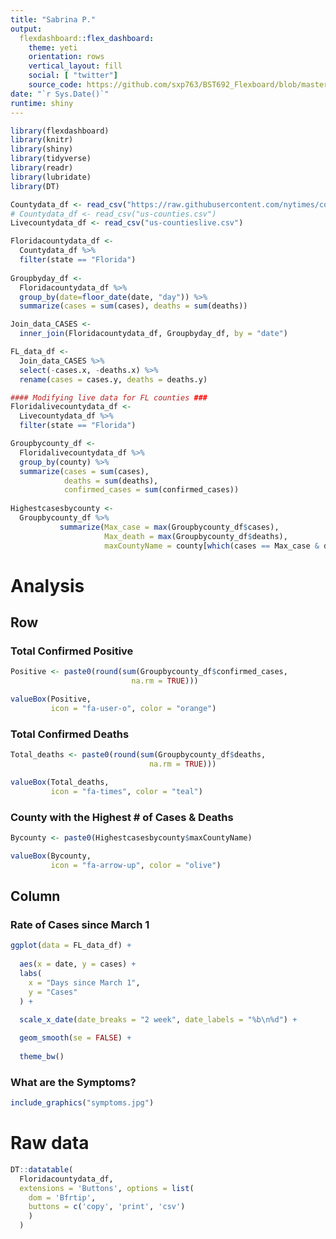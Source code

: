 ```yaml
---
title: "Sabrina P."
output: 
  flexdashboard::flex_dashboard:
    theme: yeti
    orientation: rows
    vertical_layout: fill
    social: [ "twitter"]
    source_code: https://github.com/sxp763/BST692_Flexboard/blob/master/Covid-19_Flexdashboard.Rmd
date: "`r Sys.Date()`"
runtime: shiny
---
```


```r
library(flexdashboard)
library(knitr)
library(shiny)
library(tidyverse)
library(readr)
library(lubridate)
library(DT)
```

```r
Countydata_df <- read_csv("https://raw.githubusercontent.com/nytimes/covid-19-data/master/us-counties.csv")
# Countydata_df <- read_csv("us-counties.csv")
Livecountydata_df <- read_csv("us-countieslive.csv")

Floridacountydata_df <- 
  Countydata_df %>% 
  filter(state == "Florida")
  
Groupbyday_df <- 
  Floridacountydata_df %>% 
  group_by(date=floor_date(date, "day")) %>% 
  summarize(cases = sum(cases), deaths = sum(deaths))

Join_data_CASES <- 
  inner_join(Floridacountydata_df, Groupbyday_df, by = "date")

FL_data_df <- 
  Join_data_CASES %>% 
  select(-cases.x, -deaths.x) %>% 
  rename(cases = cases.y, deaths = deaths.y)

#### Modifying live data for FL counties ###
Floridalivecountydata_df <- 
  Livecountydata_df %>% 
  filter(state == "Florida")

Groupbycounty_df <-
  Floridalivecountydata_df %>%
  group_by(county) %>%
  summarize(cases = sum(cases),
            deaths = sum(deaths),
            confirmed_cases = sum(confirmed_cases))
            
Highestcasesbycounty <-
  Groupbycounty_df %>% 
           summarize(Max_case = max(Groupbycounty_df$cases), 
                     Max_death = max(Groupbycounty_df$deaths), 
                     maxCountyName = county[which(cases == Max_case & deaths == Max_death)])
```

Analysis
=====================================

Row
-------------------------------------

### Total Confirmed Positive

```r
Positive <- paste0(round(sum(Groupbycounty_df$confirmed_cases, 
                           na.rm = TRUE)))

valueBox(Positive, 
         icon = "fa-user-o", color = "orange")
```

### Total Confirmed Deaths

```r
Total_deaths <- paste0(round(sum(Groupbycounty_df$deaths, 
                               na.rm = TRUE)))

valueBox(Total_deaths, 
         icon = "fa-times", color = "teal")
```

### County with the Highest # of Cases & Deaths

```r
Bycounty <- paste0(Highestcasesbycounty$maxCountyName)

valueBox(Bycounty, 
         icon = "fa-arrow-up", color = "olive")
```

Column {data-width=500}
-------------------------------------

### Rate of Cases since March 1

```r
ggplot(data = FL_data_df) +
  
  aes(x = date, y = cases) +
  labs(
    x = "Days since March 1",
    y = "Cases"
  ) +
  
  scale_x_date(date_breaks = "2 week", date_labels = "%b\n%d") +

  geom_smooth(se = FALSE) +
  
  theme_bw()
```

### What are the Symptoms?

```r
include_graphics("symptoms.jpg")
```

Raw data
=====================================
```r
DT::datatable(
  Floridacountydata_df,
  extensions = 'Buttons', options = list(
    dom = 'Bfrtip',
    buttons = c('copy', 'print', 'csv')
    )
  )
```